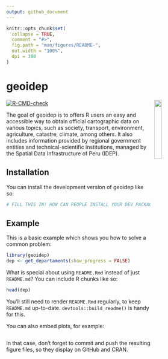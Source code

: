 ```yaml
---
output: github_document
---
```


<!-- README.md is generated from README.Rmd. Please edit that file -->

```r
knitr::opts_chunk$set(
  collapse = TRUE,
  comment = "#>",
  fig.path = "man/figures/README-",
  out.width = "100%",
  dpi = 300
)
```

# geoidep

<img src="man/figures/geoidep.svg" align="right" hspace="10" vspace="0" width="20%">

<!-- badges: start -->
[![R-CMD-check](https://github.com/ambarja/geoidep/actions/workflows/R-CMD-check.yaml/badge.svg)](https://github.com/ambarja/geoidep/actions/workflows/R-CMD-check.yaml)
<!-- badges: end -->

The goal of geoidep is to offers R users an easy and accessible way to obtain official cartographic data on various topics, such as society, transport, environment, agriculture, catastre, climate, among others.
It also includes information provided by regional government entities and technical-scientific institutions,
managed by the Spatial Data Infrastructure of Peru (IDEP).

## Installation

You can install the development version of geoidep like so:

``` r
# FILL THIS IN! HOW CAN PEOPLE INSTALL YOUR DEV PACKAGE?
```

## Example

This is a basic example which shows you how to solve a common problem:

```r
library(geoidep)
dep <- get_departaments(show_progress = FALSE)
```

What is special about using `README.Rmd` instead of just `README.md`? You can include R chunks like so:

```r
head(dep)
```

You'll still need to render `README.Rmd` regularly, to keep `README.md` up-to-date. `devtools::build_readme()` is handy for this.

You can also embed plots, for example:

```r

```

In that case, don't forget to commit and push the resulting figure files, so they display on GitHub and CRAN.
